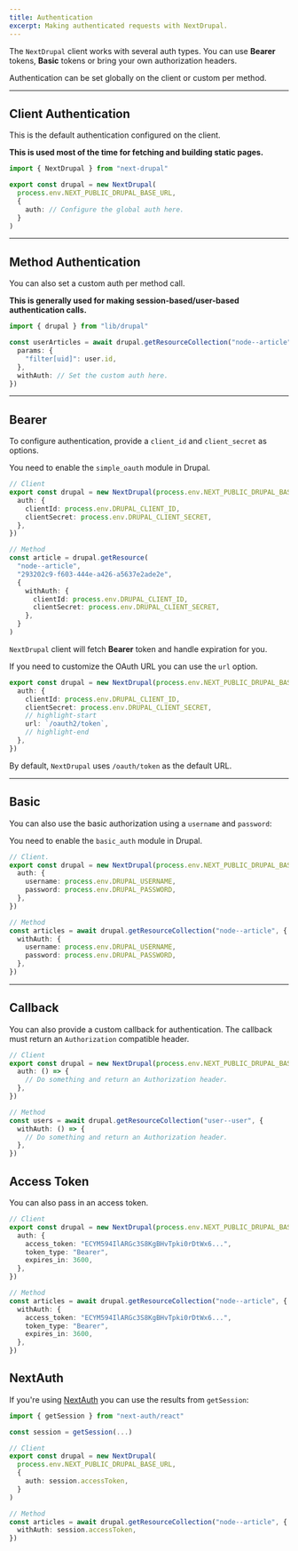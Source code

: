 ```yaml
---
title: Authentication
excerpt: Making authenticated requests with NextDrupal.
---
```


The `NextDrupal` client works with several auth types. You can use **Bearer** tokens, **Basic** tokens or bring your own authorization headers.

Authentication can be set globally on the client or custom per method.

---

## Client Authentication

This is the default authentication configured on the client.

**This is used most of the time for fetching and building static pages.**

```ts title=lib/drupal.ts
import { NextDrupal } from "next-drupal"

export const drupal = new NextDrupal(
  process.env.NEXT_PUBLIC_DRUPAL_BASE_URL,
  {
    auth: // Configure the global auth here.
  }
)
```

---

## Method Authentication

You can also set a custom auth per method call.

**This is generally used for making session-based/user-based authentication calls.**

```ts
import { drupal } from "lib/drupal"

const userArticles = await drupal.getResourceCollection("node--article", {
  params: {
    "filter[uid]": user.id,
  },
  withAuth: // Set the custom auth here.
})
```

---

## Bearer

To configure authentication, provide a `client_id` and `client_secret` as options.

<Callout icon="⚠️">

You need to enable the `simple_oauth` module in Drupal.

</Callout>

```ts title=lib/drupal.ts
// Client
export const drupal = new NextDrupal(process.env.NEXT_PUBLIC_DRUPAL_BASE_URL, {
  auth: {
    clientId: process.env.DRUPAL_CLIENT_ID,
    clientSecret: process.env.DRUPAL_CLIENT_SECRET,
  },
})

// Method
const article = drupal.getResource(
  "node--article",
  "293202c9-f603-444e-a426-a5637e2ade2e",
  {
    withAuth: {
      clientId: process.env.DRUPAL_CLIENT_ID,
      clientSecret: process.env.DRUPAL_CLIENT_SECRET,
    },
  }
)
```

`NextDrupal` client will fetch **Bearer** token and handle expiration for you.

If you need to customize the OAuth URL you can use the `url` option.

```ts title=lib/drupal.ts
export const drupal = new NextDrupal(process.env.NEXT_PUBLIC_DRUPAL_BASE_URL, {
  auth: {
    clientId: process.env.DRUPAL_CLIENT_ID,
    clientSecret: process.env.DRUPAL_CLIENT_SECRET,
    // highlight-start
    url: `/oauth2/token`,
    // highlight-end
  },
})
```

By default, `NextDrupal` uses `/oauth/token` as the default URL.

---

## Basic

You can also use the basic authorization using a `username` and `password`:

<Callout icon="⚠️">

You need to enable the `basic_auth` module in Drupal.

</Callout>

```ts
// Client.
export const drupal = new NextDrupal(process.env.NEXT_PUBLIC_DRUPAL_BASE_URL, {
  auth: {
    username: process.env.DRUPAL_USERNAME,
    password: process.env.DRUPAL_PASSWORD,
  },
})

// Method
const articles = await drupal.getResourceCollection("node--article", {
  withAuth: {
    username: process.env.DRUPAL_USERNAME,
    password: process.env.DRUPAL_PASSWORD,
  },
})
```

---

## Callback

You can also provide a custom callback for authentication. The callback must return an `Authorization` compatible header.

```ts
// Client
export const drupal = new NextDrupal(process.env.NEXT_PUBLIC_DRUPAL_BASE_URL, {
  auth: () => {
    // Do something and return an Authorization header.
  },
})

// Method
const users = await drupal.getResourceCollection("user--user", {
  withAuth: () => {
    // Do something and return an Authorization header.
  },
})
```

## Access Token

You can also pass in an access token.

```ts
// Client
export const drupal = new NextDrupal(process.env.NEXT_PUBLIC_DRUPAL_BASE_URL, {
  auth: {
    access_token: "ECYM594IlARGc3S8KgBHvTpki0rDtWx6...",
    token_type: "Bearer",
    expires_in: 3600,
  },
})

// Method
const articles = await drupal.getResourceCollection("node--article", {
  withAuth: {
    access_token: "ECYM594IlARGc3S8KgBHvTpki0rDtWx6...",
    token_type: "Bearer",
    expires_in: 3600,
  },
})
```

## NextAuth

If you're using [NextAuth](https://next-auth.js.org) you can use the results from `getSession`:

```ts
import { getSession } from "next-auth/react"

const session = getSession(...)

// Client
export const drupal = new NextDrupal(
  process.env.NEXT_PUBLIC_DRUPAL_BASE_URL,
  {
    auth: session.accessToken,
  }
)

// Method
const articles = await drupal.getResourceCollection("node--article", {
  withAuth: session.accessToken,
})
```
